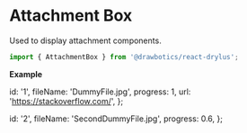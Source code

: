 


# Attachment Box
Used to display attachment components.

```jsx
import { AttachmentBox } from '@drawbotics/react-drylus';
```
__Example__

  id: '1',
  fileName: 'DummyFile.jpg',
  progress: 1,
  url: 'https://stackoverflow.com/',
};

  id: '2',
  fileName: 'SecondDummyFile.jpg',
  progress: 0.6,
};


<Playground component={AttachmentBox}>
  <Margin size={{ bottom: Size.SMALL }}>
    <AttachmentBox fileName={attachment.fileName} progress={attachment.progress} onClickDownload={onClickDownload} onClickClose={onClickClose}/>
  </Margin>
  <AttachmentBox fileName={secondAttachment.fileName} progress={secondAttachment.progress} onClickDownload={onClickDownload} onClickClose={onClickClose} />
</Playground>
